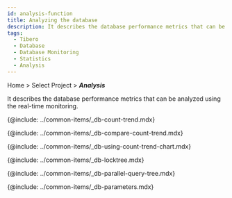 ```yaml
---
id: analysis-function
title: Analyzing the database
description: It describes the database performance metrics that can be analyzed using the real-time monitoring.
tags:
  - Tibero
  - Database
  - Database Monitoring
  - Statistics
  - Analysis
---
```


Home > Select Project > **_Analysis_**

It describes the database performance metrics that can be analyzed using the real-time monitoring.

{@include: ../common-items/_db-count-trend.mdx} 

{@include: ../common-items/_db-compare-count-trend.mdx}

{@include: ../common-items/_db-using-count-trend-chart.mdx}

{@include: ../common-items/_db-locktree.mdx}

<!-- oracle, tibero -->

{@include: ../common-items/_db-parallel-query-tree.mdx}

{@include: ../common-items/_db-parameters.mdx} 
